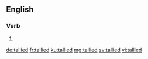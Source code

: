 ==English==

===Verb===
{{head|en|verb form}}

# {{en-past of|tally}}

[[de:tallied]]
[[fr:tallied]]
[[ku:tallied]]
[[mg:tallied]]
[[sv:tallied]]
[[vi:tallied]]
